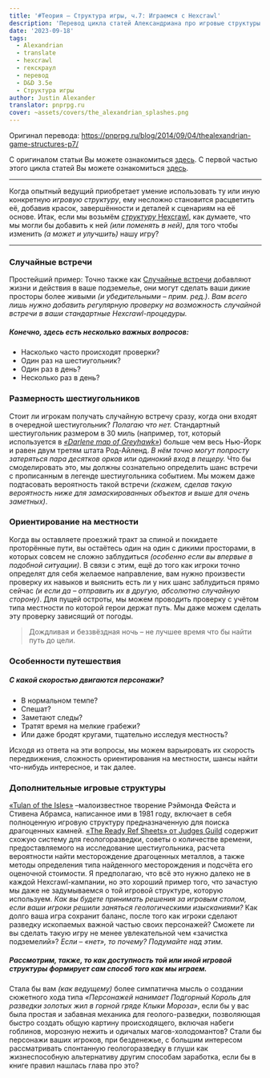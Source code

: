 ```yaml
---
title: '#Теория — Структура игры, ч.7: Играемcя с Hexcrawl'
description: 'Перевод цикла статей Александриана про игровые структуры #alexandrian #translate #rpg'
date: '2023-09-18'
tags:
  - Alexandrian
  - translate
  - hexcrawl
  - гекскраул
  - перевод
  - D&D 3.5e
  - Структура игры
author: Justin Alexander
translator: pnprpg.ru
cover: ~assets/covers/the_alexandrian_splashes.png
---
```


Оригинал перевода: https://pnprpg.ru/blog/2014/09/04/thealexandrian-game-structures-p7/

С оригиналом статьи Вы можете ознакомиться [здесь](http://thealexandrian.net/wordpress/15164/roleplaying-games/game-structures-part-7-playing-with-hexcrawls). С первой частью этого цикла статей Вы можете ознакомиться [здесь](http://pnprpg.ru/blog/2014/08/07/thealexandrian-game-structures-p1/).

---

Когда опытный ведущий приобретает умение использовать ту или иную конкретную _игровую структуру_, ему несложно становится расцветить её, добавив красок, завершённости и деталей к сценариям на её основе. Итак, если мы возьмём [_структуру_ Hexcrawl](http://pnprpg.ru/blog/2014/09/01/thealexandrian-game-structures-p6/), как думаете, что мы могли бы добавить к ней _(или поменять в ней)_, для того чтобы изменить _(а может и улучшить)_ нашу игру?

---

### Случайные встречи

Простейший пример: Точно также как [Случайные встречи](http://ru.rpg.wikia.com/wiki/Random_encounter) добавляют жизни и действия в ваше подземелье, они могут сделать ваши дикие просторы более живыми _(и убедительными – прим. ред.)_. _Вам всего лишь нужно добавить регулярную проверку на возможность случайной встречи в ваши стандартные Hexcrawl-процедуры._

##### Конечно, здесь есть несколько важных вопросов:

- Насколько часто происходят проверки?
- Один раз на шестиугольник?
- Один раз в день?
- Несколько раз в день?

### Размерность шестиугольников

Стоит ли игрокам получать случайную встречу сразу, когда они входят в очередной шестиугольник? _Полагаю что нет._ Стандартный шестиугольник размером в 30 миль (например, тот, который используется в _[«Darlene map of Greyhawk»](http://ghmaps.net/greyhawk-maps/)_) большe чем весь Нью-Йорк и равен двум третям штата Род-Айленд. _В нём точно могут попросту затеряться пара десятков орков или одинокий вход в пещеру._ Что бы смоделировать это, мы должны сознательно определить шанс встречи с прописанным в легенде шестиугольника событием. Мы можем даже подтасовать вероятность такой встречи _(скажем, сделав такую вероятность ниже для замаскированных объектов и выше для очень заметных)_.

### Ориентирование на местности

Когда вы оставляете проезжий тракт за спиной и покидаете проторённые пути, вы остаётесь один на один с дикими просторами, в которых совсем не сложно заблудиться _(особенно если вы впервые в подобной ситуации)_. В связи с этим, ещё до того как игроки точно определят для себя желаемое направление, вам нужно произвести проверку их навыков и выяснить есть ли у них шанс заблудиться прямо сейчас _(и если да – отправить их в другую, абсолютно случайную сторону)_. Для пущей остроты, мы можем проводить проверку с учётом типа местности по которой герои держат путь. Мы даже можем сделать эту проверку зависящий от погоды.

> Дождливая и беззвёздная ночь – не лучшее время что бы найти путь до цели.

### Особенности путешествия

##### С какой скоростью двигаются персонажи?

- В нормальном темпе?
- Спешат?
- Заметают следы?
- Тратят время на мелкие грабежи?
- Или даже бродят кругами, тщательно исследуя местность?

Исходя из ответа на эти вопросы, мы можем варьировать их скорость передвижения, сложность ориентирования на местности, шансы найти что-нибудь интересное, и так далее.

### Дополнительные игровые структуры

[«Tulan of the Isles»](http://www.crydee.com/node/9352) –малоизвестное творение Рэймонда Фейста и Стивена Абрамса, написанное ими в 1981 году, включает в себя полноценную игровую структуру предназначенную для поиска драгоценных камней. [«The Ready Ref Sheets» от Judges Guild](http://www.rpgnow.com/product/932/Ready-Ref-Sheets-1978?it=1) содержит схожую систему для геологоразведки, советы о количестве времени, предоставляемого на исследование шестиугольника, расчета вероятности найти месторождение драгоценных металлов, а также методы определения типа найденного месторождения и подсчёта его оценочной стоимости. Я предполагаю, что всё это нужно далеко не в каждой Hexcrawl-кампании, но это хороший пример того, что зачастую мы даже не задумываемся о той игровой структуре, которую используем. _Как вы будете принимать решения за игровым столом, если ваши игроки решили заняться геологическими изысканиями?_ Как долго ваша игра сохранит баланс, после того как игроки сделают разведку ископаемых важной частью своих персонажей? Сможете ли вы сделать такую игру не менее увлекательной чем «зачистка подземелий»? _Если – «нет», то почему? Подумайте над этим._

##### Рассмотрим, также, то как доступность той или иной игровой структуры формирует сам способ того как мы играем.

Стала бы вам _(как ведущему)_ более симпатична мысль о создании сюжетного хода типа _«Персонажей нанимает Подгорный Король для разведки золотых жил в горной гряде Клыки Мороза»_, если бы у вас была простая и забавная механика для геолого-разведки, позволяющая быстро создать общую картину происходящего, включая набеги гоблинов, морозную нежить и одичалых магов-холодомантов? Стали бы персонажи ваших игроков, при безденежье, с большим интересом рассматривать спонтанную геологоразведку в глуши как жизнеспособную альтернативу другим способам заработка, если бы в книге правил нашлась глава про это?
